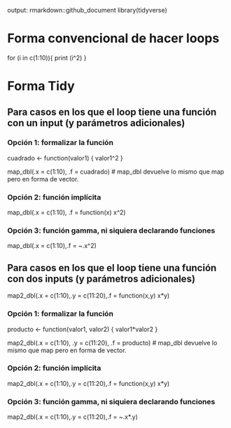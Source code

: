 output: rmarkdown::github_document
library(tidyverse)

# Forma convencional de hacer loops

for (i in c(1:10)){
     print (i^2)
     }

# Forma Tidy

## Para casos en los que el loop tiene una función con un input (y parámetros adicionales)

### Opción 1: formalizar la función
cuadrado <- function(valor1) {
     valor1^2
 }

map_dbl(.x = c(1:10), .f = cuadrado) # map_dbl devuelve lo mismo que map pero en forma de vector.

### Opción 2: función implícita
map_dbl(.x = c(1:10), .f = function(x) x^2)

### Opción 3: función gamma, ni siquiera declarando funciones
map_dbl(.x = c(1:10),.f = ~.x^2) 

## Para casos en los que el loop tiene una función con dos inputs (y parámetros adicionales)
map2_dbl(.x = c(1:10),.y = c(11:20),.f =  function(x,y) x*y)

### Opción 1: formalizar la función
producto <- function(valor1, valor2) {
     valor1*valor2
 }

map2_dbl(.x = c(1:10), .y = c(11:20), .f = producto) # map_dbl devuelve lo mismo que map pero en forma de vector.

### Opción 2: función implícita
map2_dbl(.x = c(1:10),.y = c(11:20),.f =  function(x,y) x*y)

### Opción 3: función gamma, ni siquiera declarando funciones
map2_dbl(.x = c(1:10),.y = c(11:20),.f = ~.x*.y)

         
